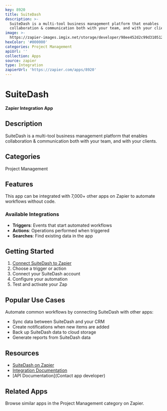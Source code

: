 ```yaml
---
key: 8920
title: SuiteDash
description: >-
  SuiteDash is a multi-tool business management platform that enables
  collaboration & communication both with your team, and with your clients.
image: >-
  https://zapier-images.imgix.net/storage/developer/98ee452d2c99d310512fc4577cb051d9_2.png?auto=format%2Ccompress&ixlib=python-3.0.0&q=50
hexColor: '#000000'
categories: Project Management
apiUrl: ''
collection: Apps
source: zapier
type: Integration
zapierUrl: 'https://zapier.com/apps/8920'
---
```

# SuiteDash

**Zapier Integration App**

## Description

SuiteDash is a multi-tool business management platform that enables collaboration & communication both with your team, and with your clients.

## Categories

Project Management

## Features

This app can be integrated with 7,000+ other apps on Zapier to automate workflows without code.

### Available Integrations

- **Triggers**: Events that start automated workflows
- **Actions**: Operations performed when triggered
- **Searches**: Find existing data in the app

## Getting Started

1. [Connect SuiteDash to Zapier](https://zapier.com/apps/8920)
2. Choose a trigger or action
3. Connect your SuiteDash account
4. Configure your automation
5. Test and activate your Zap

## Popular Use Cases

Automate common workflows by connecting SuiteDash with other apps:

- Sync data between SuiteDash and your CRM
- Create notifications when new items are added
- Back up SuiteDash data to cloud storage
- Generate reports from SuiteDash data

## Resources

- [SuiteDash on Zapier](https://zapier.com/apps/8920)
- [Integration Documentation](https://zapier.com/apps/8920/integrations)
- [API Documentation](Contact app developer)

## Related Apps

Browse similar apps in the Project Management category on Zapier.
